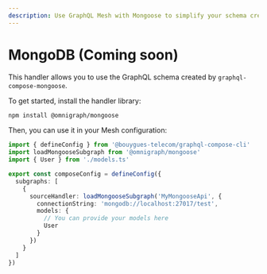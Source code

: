 ```yaml
---
description: Use GraphQL Mesh with Mongoose to simplify your schema creation.
---
```



# MongoDB (Coming soon)

This handler allows you to use the GraphQL schema created by `graphql-compose-mongoose`.

To get started, install the handler library:

```sh npm2yarn
npm install @omnigraph/mongoose
```

Then, you can use it in your Mesh configuration:

```ts filename="mesh.config.ts"
import { defineConfig } from '@bouygues-telecom/graphql-compose-cli'
import loadMongooseSubgraph from '@omnigraph/mongoose'
import { User } from './models.ts'

export const composeConfig = defineConfig({
  subgraphs: [
    {
      sourceHandler: loadMongooseSubgraph('MyMongooseApi', {
        connectionString: 'mongodb://localhost:27017/test',
        models: {
          // You can provide your models here
          User
        }
      })
    }
  ]
})
```
